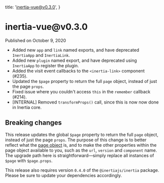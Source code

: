 
  title: 'inertia-vue@v0.3.0',
}

<h1>inertia-vue@v0.3.0</h1>

<div className="-mt-8 mb-12 text-base font-medium text-gray-600">Published on October 9, 2020</div>

- Added new `app` and `link` named exports, and have deprecated `InertiaApp` and `InertiaLink`.
- Added new `plugin` named export, and have deprecated using `InertiaApp` to register the plugin.
- Added the visit event callbacks to the `<inertia-link>` component (#235).
- Updated the `$page` property to return the full `page` object, instead of just the page `props`.
- Fixed issue where you couldn't access `this` in the `remember` callback (#214).
- [INTERNAL] Removed `transformProps()` call, since this is now now done in Inertia core.

## Breaking changes

This release updates the global `$page` property to return the full `page` object, instead of just the page `props`. The purpose of this change is to better reflect what the [page object](https://inertiajs.com/the-protocol#the-page-object) is, and to make the other properties within the page object available to you, such as the `url`, `version` and `component` name. The upgrade path here is straightforward—simply replace all instances of `$page` with `$page.props`.

This release also requires version `0.4.0` of the `@inertiajs/inertia` package. Please be sure to update your dependencies accordingly.
